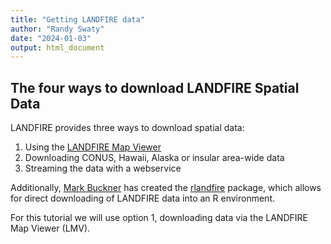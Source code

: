 ```yaml
---
title: "Getting LANDFIRE data"
author: "Randy Swaty"
date: "2024-01-03"
output: html_document
---
```



## The four ways to download LANDFIRE Spatial Data

LANDFIRE provides three ways to download spatial data:

1. Using the [LANDFIRE Map Viewer](https://www.landfire.gov/viewer/)
2. Downloading CONUS, Hawaii, Alaska or insular area-wide data
3. Streaming the data with a webservice

Additionally, [Mark Buckner](https://markabuckner.com/) has created the [rlandfire](https://github.com/bcknr/rlandfire) package, which allows for direct downloading of LANDFIRE data into an R environment.

For this tutorial we will use option 1, downloading data via the LANDFIRE Map Viewer (LMV).